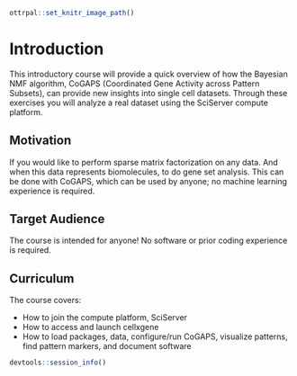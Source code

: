 
```r
ottrpal::set_knitr_image_path()
```

# Introduction

This introductory course will provide a quick overview of how the Bayesian NMF algorithm, CoGAPS (Coordinated Gene Activity across Pattern Subsets), can provide new insights into single cell datasets. Through these exercises you will analyze a real dataset using the SciServer compute platform.

## Motivation

If you would like to perform sparse matrix factorization on any data. And when this data represents biomolecules, to do gene set analysis. This can be done with CoGAPS, which can be used by anyone; no machine learning experience is required.

## Target Audience  

The course is intended for anyone! No software or prior coding experience is required.

## Curriculum  

The course covers:

- How to join the compute platform, SciServer
- How to access and launch cellxgene
- How to load packages, data, configure/run CoGAPS, visualize patterns, find pattern markers, and document software


```r
devtools::session_info()
```
